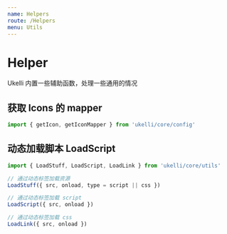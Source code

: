 ```yaml
---
name: Helpers
route: /Helpers
menu: Utils
---
```


# Helper

Ukelli 内置一些辅助函数，处理一些通用的情况

## 获取 Icons 的 mapper

```js
import { getIcon, getIconMapper } from 'ukelli/core/config'
```

## 动态加载脚本 LoadScript

```js
import { LoadStuff, LoadScript, LoadLink } from 'ukelli/core/utils'

// 通过动态标签加载资源
LoadStuff({ src, onload, type = script || css })

// 通过动态标签加载 script
LoadScript({ src, onload })

// 通过动态标签加载 css
LoadLink({ src, onload })
```

